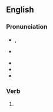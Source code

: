 {{also|Waring}}

==English==

===Pronunciation===
* {{a|GA}} {{enPR|wĕrʹĭng}}, {{IPA|/ˈwɛɹɪŋ/|lang=en}}
* {{a|RP}} {{IPA|/ˈwɛəɹɪŋ/|lang=en}}
* {{audio|en-us-wearing.ogg|Audio (US)|lang=en}}
* {{rhymes|ɛəɹɪŋ|lang=en}}
* {{homophones|lang=en|wearing|Waring}}

===Verb===
{{head|en|verb form}}

# {{present participle of|ware|lang=en|nocat=1}}